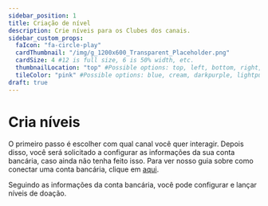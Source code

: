 ```yaml
---
sidebar_position: 1
title: Criação de nível
description: Crie níveis para os Clubes dos canais.
sidebar_custom_props:
  faIcon: "fa-circle-play"
  cardThumbnail: "/img/g_1200x600_Transparent_Placeholder.png"
  cardSize: 4 #12 is full size, 6 is 50% width, etc.
  thumbnailLocation: "top" #Possible options: top, left, bottom, right, none
  tileColor: "pink" #Possible options: blue, cream, darkpurple, lightpurple, mauve, orange, pink, none
draft: true
---
```


# Cria níveis

O primeiro passo é escolher com qual canal você quer interagir. Depois disso, você será solicitado a configurar as informações da sua conta bancária, caso ainda não tenha feito isso. Para ver nosso guia sobre como conectar uma conta bancária, clique em [aqui](https://help.odysee.tv/pt/category-basics/bankaccount).

Seguindo as informações da conta bancária, você pode configurar e lançar níveis de doação.